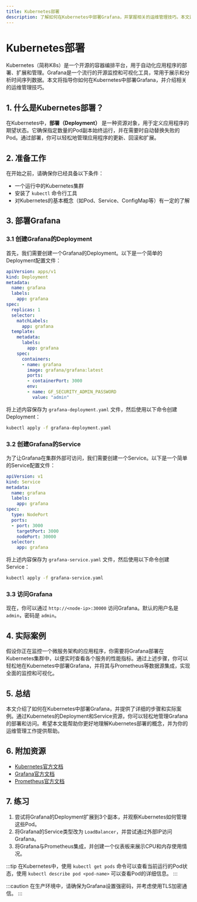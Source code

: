 ```yaml
---
title: Kubernetes部署
description: 了解如何在Kubernetes中部署Grafana，并掌握相关的运维管理技巧。本文适合初学者，包含详细的步骤和实际案例。
---
```


# Kubernetes部署

Kubernetes（简称K8s）是一个开源的容器编排平台，用于自动化应用程序的部署、扩展和管理。Grafana是一个流行的开源监控和可视化工具，常用于展示和分析时间序列数据。本文将指导你如何在Kubernetes中部署Grafana，并介绍相关的运维管理技巧。

## 1. 什么是Kubernetes部署？

在Kubernetes中，**部署（Deployment）** 是一种资源对象，用于定义应用程序的期望状态。它确保指定数量的Pod副本始终运行，并在需要时自动替换失败的Pod。通过部署，你可以轻松地管理应用程序的更新、回滚和扩展。

## 2. 准备工作

在开始之前，请确保你已经具备以下条件：

- 一个运行中的Kubernetes集群
- 安装了 `kubectl` 命令行工具
- 对Kubernetes的基本概念（如Pod、Service、ConfigMap等）有一定的了解

## 3. 部署Grafana

### 3.1 创建Grafana的Deployment

首先，我们需要创建一个Grafana的Deployment。以下是一个简单的Deployment配置文件：

```yaml
apiVersion: apps/v1
kind: Deployment
metadata:
  name: grafana
  labels:
    app: grafana
spec:
  replicas: 1
  selector:
    matchLabels:
      app: grafana
  template:
    metadata:
      labels:
        app: grafana
    spec:
      containers:
      - name: grafana
        image: grafana/grafana:latest
        ports:
        - containerPort: 3000
        env:
        - name: GF_SECURITY_ADMIN_PASSWORD
          value: "admin"
```

将上述内容保存为 `grafana-deployment.yaml` 文件，然后使用以下命令创建Deployment：

```bash
kubectl apply -f grafana-deployment.yaml
```

### 3.2 创建Grafana的Service

为了让Grafana在集群外部可访问，我们需要创建一个Service。以下是一个简单的Service配置文件：

```yaml
apiVersion: v1
kind: Service
metadata:
  name: grafana
  labels:
    app: grafana
spec:
  type: NodePort
  ports:
  - port: 3000
    targetPort: 3000
    nodePort: 30000
  selector:
    app: grafana
```

将上述内容保存为 `grafana-service.yaml` 文件，然后使用以下命令创建Service：

```bash
kubectl apply -f grafana-service.yaml
```

### 3.3 访问Grafana

现在，你可以通过 `http://<node-ip>:30000` 访问Grafana。默认的用户名是 `admin`，密码是 `admin`。

## 4. 实际案例

假设你正在监控一个微服务架构的应用程序，你需要将Grafana部署在Kubernetes集群中，以便实时查看各个服务的性能指标。通过上述步骤，你可以轻松地在Kubernetes中部署Grafana，并将其与Prometheus等数据源集成，实现全面的监控和可视化。

## 5. 总结

本文介绍了如何在Kubernetes中部署Grafana，并提供了详细的步骤和实际案例。通过Kubernetes的Deployment和Service资源，你可以轻松地管理Grafana的部署和访问。希望本文能帮助你更好地理解Kubernetes部署的概念，并为你的运维管理工作提供帮助。

## 6. 附加资源

- [Kubernetes官方文档](https://kubernetes.io/docs/home/)
- [Grafana官方文档](https://grafana.com/docs/)
- [Prometheus官方文档](https://prometheus.io/docs/)

## 7. 练习

1. 尝试将Grafana的Deployment扩展到3个副本，并观察Kubernetes如何管理这些Pod。
2. 将Grafana的Service类型改为 `LoadBalancer`，并尝试通过外部IP访问Grafana。
3. 将Grafana与Prometheus集成，并创建一个仪表板来展示CPU和内存使用情况。

:::tip
在Kubernetes中，使用 `kubectl get pods` 命令可以查看当前运行的Pod状态，使用 `kubectl describe pod <pod-name>` 可以查看Pod的详细信息。
:::

:::caution
在生产环境中，请确保为Grafana设置强密码，并考虑使用TLS加密通信。
:::